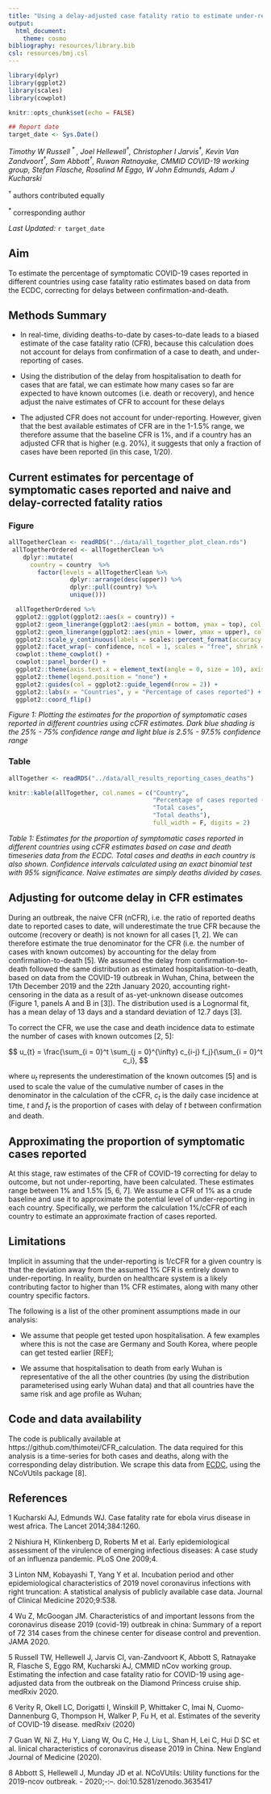 ```yaml
---
title: "Using a delay-adjusted case fatality ratio to estimate under-reporting"
output: 
  html_document:
    theme: cosmo
bibliography: resources/library.bib
csl: resources/bmj.csl
---
```


```r
library(dplyr)
library(ggplot2)
library(scales)
library(cowplot)

```

```r
knitr::opts_chunk$set(echo = FALSE)
```

```r
## Report date
target_date <- Sys.Date()
```

*Timothy W Russell<sup> &ast; </sup>, Joel Hellewell<sup>†</sup>, Christopher I Jarvis<sup>†</sup>, Kevin Van Zandvoort<sup>†</sup>, Sam Abbott<sup>†</sup>, Ruwan Ratnayake<sup></sup>, CMMID COVID-19 working group, Stefan Flasche<sup></sup>, Rosalind M Eggo<sup></sup>, W John Edmunds<sup></sup>, Adam J Kucharski<sup></sup>*

<sup> † </sup> authors contributed equally

<sup> &ast; </sup> corresponding author

*Last Updated:* `r target_date`
  
## Aim

To estimate the percentage of symptomatic COVID-19 cases reported in different countries using case fatality ratio estimates based on data from the ECDC, correcting for delays between confirmation-and-death.

## Methods Summary

* In real-time, dividing deaths-to-date by cases-to-date leads to a biased estimate of the case fatality ratio (CFR), because this calculation does not account for delays from confirmation of a case to death, and under-reporting of cases.

* Using the distribution of the delay from hospitalisation to death for cases that are fatal, we can estimate how many cases so far are expected to have known outcomes (i.e. death or recovery), and hence adjust the naive estimates of CFR to account for these delays

* The adjusted CFR does not account for under-reporting. However, given that the best available estimates of CFR are in the 1-1.5% range, we therefore assume that the baseline CFR is 1%, and if a country has an adjusted CFR that is higher (e.g. 20%), it suggests that only a fraction of cases have been reported (in this case, 1/20).

## Current estimates for percentage of symptomatic cases reported and naive and delay-corrected fatality ratios {.tabset}

### Figure

```r
allTogetherClean <- readRDS("../data/all_together_plot_clean.rds")
 allTogetherOrdered <- allTogetherClean %>% 
    dplyr::mutate(
      country = country  %>% 
        factor(levels = allTogetherClean %>% 
                 dplyr::arrange(desc(upper)) %>% 
                 dplyr::pull(country) %>% 
                 unique()))
```

```r
  allTogetherOrdered %>% 
  ggplot2::ggplot(ggplot2::aes(x = country)) +
  ggplot2::geom_linerange(ggplot2::aes(ymin = bottom, ymax = top), col = "#344b85", size = 4,  alpha = 0.4) +
  ggplot2::geom_linerange(ggplot2::aes(ymin = lower, ymax = upper), col = "#344b85",  size = 4,  alpha = 0.5) +
  ggplot2::scale_y_continuous(labels = scales::percent_format(accuracy = 1L)) +
  ggplot2::facet_wrap(~ confidence, ncol = 1, scales = "free", shrink = TRUE) +
  cowplot::theme_cowplot() +
  cowplot::panel_border() +
  ggplot2::theme(axis.text.x = element_text(angle = 0, size = 10), axis.text.y = element_text(size = 10)) +
  ggplot2::theme(legend.position = "none") +
  ggplot2::guides(col = ggplot2::guide_legend(nrow = 2)) +
  ggplot2::labs(x = "Countries", y = "Percentage of cases reported") + 
  ggplot2::coord_flip()
```
*Figure 1: Plotting the estimates for the proportion of symptomatic cases reported in different countries using cCFR estimates. Dark blue shading is the 25% - 75% confidence range and light blue is 2.5% - 97.5% confidence range*

### Table

```r
allTogether <- readRDS("../data/all_results_reporting_cases_deaths")
```

```r
knitr::kable(allTogether, col.names = c("Country",
                                        "Percentage of cases reported (95% CI)",
                                        "Total cases",
                                        "Total deaths"), 
                                        full_width = F, digits = 2)
```

*Table 1: Estimates for the proportion of symptomatic cases reported in different countries using cCFR estimates based on case and death timeseries data from the ECDC. Total cases and deaths in each country is also shown. Confidence intervals calculated using an exact binomial test with 95% significance. Naive estimates are simply deaths divided by cases.*


## Adjusting for outcome delay in CFR estimates

During an outbreak, the naive CFR (nCFR), i.e. the ratio of reported deaths date to reported cases to date, will underestimate the true CFR because the outcome (recovery or death) is not known for all cases [1, 2]. We can therefore estimate the true denominator for the CFR (i.e. the number of cases with known outcomes) by accounting for the delay from confirmation-to-death [5]. 
We assumed the delay from confirmation-to-death followed the same distribution as estimated hospitalisation-to-death, based on data from the COVID-19 outbreak in Wuhan, China, between the 17th December 2019 and the 22th January 2020, accounting right-censoring in the data as a result of as-yet-unknown disease outcomes (Figure 1, panels A and B in [3]). The distribution used is a Lognormal fit, has a mean delay of 13 days and a standard deviation of 12.7 days [3].

To correct the CFR, we use the case and death incidence data to estimate the number of cases with known outcomes [2, 5]:

$$
u_{t} = \frac{\sum_{i = 0}^t \sum_{j = 0}^{\infty} c_{i-j} f_j}{\sum_{i = 0}^t c_i},
$$ 

where $u_t$ represents the underestimation of the known outcomes [5] and is used to scale the value of the cumulative number of cases in the denominator in the calculation of the cCFR, $c_{t}$ is the daily case incidence at time, $t$ and $f_t$ is the proportion of cases with delay of $t$ between confirmation and death.

## Approximating the proportion of symptomatic cases reported

At this stage, raw estimates of the CFR of COVID-19 correcting for delay to outcome, but not under-reporting, have been calculated. These estimates range between 1% and 1.5% [5, 6, 7]. We assume a CFR of 1% as a crude baseline and use it to approximate the potential level of under-reporting in each country. Specifically, we perform the calculation 1%/cCFR of each country to estimate an approximate fraction of cases reported.

## Limitations

Implicit in assuming that the under-reporting is 1/cCFR for a given country is that the deviation away from the assumed 1% CFR is entirely down to under-reporting. In reality, burden on healthcare system is a likely contributing factor to higher than 1% CFR estimates, along with many other country specific factors.

The following is a list of the other prominent assumptions made in our analysis:

* We assume that people get tested upon hospitalisation. A few examples where this is not the case are Germany and South Korea, where people can get tested earlier [REF];

* We assume that hospitalisation to death from early Wuhan is representative of the all the other countries (by using the distribution parameterised using early Wuhan data) and that all countries have the same risk and age profile as Wuhan;

## Code and data availability

The code is publically available at https://github.com/thimotei/CFR_calculation. The data required for this analysis is a time-series for both cases and deaths, along with the corresponding delay distribution. We scrape this data from [ECDC](https://www.ecdc.europa.eu/en/publications-data/download-todays-data-geographic-distribution-covid-19-cases-worldwide), using the NCoVUtils package [8]. 
 
## References

1 Kucharski AJ, Edmunds WJ. Case fatality rate for ebola virus disease in west africa. The Lancet 2014;384:1260.

2 Nishiura H, Klinkenberg D, Roberts M et al. Early epidemiological assessment of the virulence of emerging infectious diseases: A case study of an influenza pandemic. PLoS One 2009;4.

3 Linton NM, Kobayashi T, Yang Y et al. Incubation period and other epidemiological characteristics of 2019 novel coronavirus infections with right truncation: A statistical analysis of publicly available case data. Journal of Clinical Medicine 2020;9:538.

4 Wu Z, McGoogan JM. Characteristics of and important lessons from the coronavirus disease 2019 (covid-19) outbreak in china: Summary of a report of 72 314 cases from the chinese center for disease control and prevention. JAMA 2020.

5 Russell TW,  Hellewell J, Jarvis CI, van-Zandvoort K, Abbott S, Ratnayake R, Flasche S, Eggo RM, Kucharski AJ, CMMID nCov working group. Estimating the infection and case fatality ratio for COVID-19 using age-adjusted data from the outbreak on the Diamond Princess cruise ship. medRxiv 2020.

6 Verity R, Okell LC, Dorigatti I, Winskill P, Whittaker C, Imai N, Cuomo-Dannenburg G, Thompson H, Walker P, Fu H, et al. Estimates of the severity of COVID-19 disease. medRxiv (2020)

7 Guan W, Ni Z, Hu Y, Liang W, Ou C, He J, Liu L, Shan H, Lei C, Hui D SC et al. linical characteristics of coronavirus disease 2019 in China. New England Journal of Medicine (2020).

8 Abbott S, Hellewell J, Munday JD et al. NCoVUtils: Utility functions for the 2019-ncov outbreak. - 2020;-:–. doi:10.5281/zenodo.3635417
